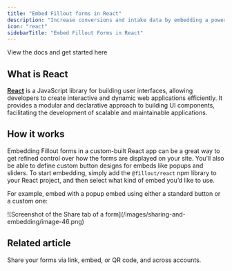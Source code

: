 ```yaml
---
title: "Embed Fillout forms in React"
description: "Increase conversions and intake data by embedding a powerful Fillout form on your React app."
icon: "react"
sidebarTitle: "Embed Fillout Forms in React"
---
```


<CardGroup cols={1}>
  <Card title="React" icon="react" iconType="regular" color="#FFC738" horizontal href="https://www.npmjs.com/package/@fillout/react">
    View the docs and get started here
  </Card>
</CardGroup>

## What is React

[**React**](https://react.dev/?ref=filloutforms-helparticle) is a JavaScript library for building user interfaces, allowing developers to create interactive and dynamic web applications efficiently. It provides a modular and declarative approach to building UI components, facilitating the development of scalable and maintainable applications.

## How it works

Embedding Fillout forms in a custom-built React app can be a great way to get refined control over how the forms are displayed on your site. You’ll also be able to define custom button designs for embeds like popups and sliders. To start embedding, simply add the `@fillout/react` npm library to your React project, and then select what kind of embed you’d like to use.

For example, embed with a popup embed using either a standard button or a custom one:

<Frame>
  ![Screenshot of the Share tab of a form](/images/sharing-and-embedding/image-46.png)
</Frame>

## Related article

<CardGroup cols={3}>
  <Card title="Share & embed" icon="up-right-from-square" iconType="regular" color="#FFC738" href="/sharing">
    Share your forms via link, embed, or QR code, and across accounts.
  </Card>
</CardGroup>